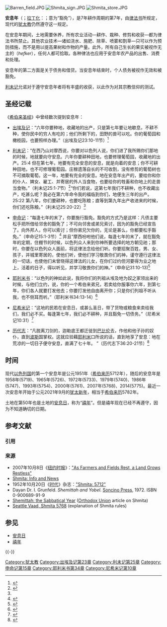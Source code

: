[[File:Barren_field.JPG|thumb]]
[[File:Shmita_sign.JPG|thumb]]
[[File:Shmita_store.JPG|thumb]]

'''安息年'''（{{lang-he|שמיטה}}；[[拉丁化|拉丁化]]：{{rtl-lang|he|Shmita}}；意为“豁免”），是7年耕作周期的第7年，由[[律法书|律法书]]所规定，现代的[[犹太教|犹太教]]仍然遵守这一规定。 

在安息年期间，土地需要休养，所有农业活动—耕作、栽种、修剪和收获—都为律法书所禁止。其他农业技术—诸如浇水、施肥、除草、喷雾和割草—只可以作为预防措施，而不是用以提高果树和作物的产量。此外，所有自己生长的果实被视作无主的（''hefker''），任何人都可拾取。各种律法也应用于安息年农产品的出售、消费和处理。 

安息年的第二方面是关于债务和借贷。当安息年结束时，个人债务被视作无效和被豁免。

[[利未记|利未记]]允诺对于遵守安息年者将有丰盛的收获，以此作为对其宗教信仰的测试。

==圣经记载==
《[[希伯来圣经|希伯来圣经]]》中曾经数次提到安息年：

*[[出埃及记|出埃及记]]：“六年你要种地，收藏地的出产，只是第七年要让地歇息，不耕不种，使你民中的穷人有吃的；他们所剩下的，田野的兽可以吃。你的葡萄园和橄榄园，也要照样办理。”（出埃及记23:10-11节）<ref>{{Cite web |url=http://bible.ort.org/books/pentd2.asp?ACTION=displaypage&BOOK=2&CHAPTER=23 |title=存档副本 |access-date=2008-09-06 |archive-date=2005-04-04 |archive-url=https://web.archive.org/web/20050404192352/http://bible.ort.org/books/pentd2.asp?ACTION=displaypage&BOOK=2&CHAPTER=23 |dead-url=no }}</ref>

*[[利未记|利未记]]：“{{YHWH}}在西乃山对摩西说，你要对以色列人说，你们进了我所赐你们那地的时候，地就要向{{YHWH}}守安息。六年你要耕种田地，也要修理葡萄园，收藏地的出产。25:4 但在第七年，地要有完全安息的安息，就是向着{{YHWH}}的安息；你不可耕种田地，也不可修理葡萄园。庄稼遗落自长的不可收割，没有修剪的葡萄树也不可摘取葡萄。这一年，地要有完全的安息。地在安息年出产的，要给你和你的仆人、婢女、雇工、并寄居的外人当食物，也要给你的牲畜和你地上的走兽当食物。”（利未记25:1-7节）<ref name="#1">{{Cite web |url=http://bible.ort.org/books/pentd2.asp?ACTION=displaypage&BOOK=3&CHAPTER=25 |title=存档副本 |access-date=2008-09-06 |archive-date=2015-09-05 |archive-url=https://web.archive.org/web/20150905185532/http://bible.ort.org/books/pentd2.asp?ACTION=displaypage&BOOK=3&CHAPTER=25 |dead-url=no }}</ref>“你们若说，这第七年我们不耕种，也不收藏出产，吃甚么呢？我必在第六年命令我的福临到你们，地便生三年的出产。 25:22 第八年，你们要耕种，也要吃陈粮；直等到第九年出产收进来的时候，你们还吃陈粮。”（利未记25:20-22）<ref name="#1"/>

*[[申命记|申命记]]：“每逢七年的末了，你要施行豁免。豁免的方式乃是这样：凡债主要松手把所借给邻舍的豁免了；不可向邻舍或弟兄索讨，因为{{YHWH}}的豁免已经宣告了。向外邦人，你可以索讨；但你弟兄欠你的，无论是甚么，你都要松手豁免。”（申命记15:1-3节）<ref>{{Cite web |url=http://bible.ort.org/books/pentd2.asp?ACTION=displaypage&BOOK=5&CHAPTER=15 |title=存档副本 |access-date=2008-09-06 |archive-date=2014-08-22 |archive-url=https://web.archive.org/web/20140822190102/http://bible.ort.org/books/pentd2.asp?ACTION=displaypage&BOOK=5&CHAPTER=15 |dead-url=no }}</ref> 并且“摩西吩咐他们说，每逢七年的末了，就在豁免年的定期，住棚节的时候，以色列众人来到{{YHWH}}你神所要选择的地方朝见祂；那时，你要在以色列众人面前，将这律法念给他们听。你要招聚百姓，男、女、孩子，并城里寄居的，使他们听，使他们学习敬畏{{YHWH}}你们的神，谨守遵行这律法的一切话，也使他们未曾晓得这律法的儿女，在你们过约但河要得为业之地上，活着的日子，得以听见，并学习敬畏{{YHWH}}你们的神。”（申命记31:10-13)<ref>{{Cite web |url=http://bible.ort.org/books/pentd2.asp?ACTION=displaypage&BOOK=5&CHAPTER=31 |title=存档副本 |access-date=2008-09-06 |archive-date=2014-08-22 |archive-url=https://web.archive.org/web/20140822190230/http://bible.ort.org/books/pentd2.asp?ACTION=displaypage&BOOK=5&CHAPTER=31 |dead-url=no }}</ref>

*[[耶利米书|耶利米书]]：“{{YHWH}}以色列的神如此说，我将你们的列祖从埃及地为奴之家领出来的时候，与他们立约，说，你的一个希伯来弟兄，若卖给你服事你六年，到第七年，你们各人就要打发他去；你要打发他自由离开你；只是你们列祖不听从我，也不侧耳而听。”（耶利米书34:13-14）<ref>{{Cite web |url=http://www.mechon-mamre.org/p/pt/pt1134.htm |title=存档副本 |access-date=2008-09-06 |archive-date=2019-01-18 |archive-url=https://web.archive.org/web/20190118044204/http://www.mechon-mamre.org/p/pt/pt1134.htm |dead-url=no }}</ref>

*[[尼希米记|尼希米记]]：“这地的民若在安息日，或甚么圣日，带了货物或粮食来卖给我们，我们必不买。每逢第七年，我们必不耕种，并且豁免一切债务。”（尼希米记10:31）<ref>{{Cite web |url=http://www.mechon-mamre.org/p/pt/pt35b10.htm |title=存档副本 |access-date=2008-09-06 |archive-date=2019-01-18 |archive-url=https://web.archive.org/web/20190118044055/http://www.mechon-mamre.org/p/pt/pt35b10.htm |dead-url=no }}</ref>

*[[历代志|历代志]]：“凡脱离刀剑的，迦勒底王都迁徙到[[巴比伦|巴比伦]]去，作他和他子孙的奴仆，直到[[波斯|波斯]]国掌权。这就应验{{YHWH}}藉[[耶利米|耶利米]]口所说的话，直到地享了安息：地在荒凉的一切日子便守安息，直满了七十年。 ”（历代志下36:20-21节）<ref>{{Cite web |url=http://www.mechon-mamre.org/e/et/et25b36.htm |title=存档副本 |access-date=2008-09-06 |archive-date=2020-08-07 |archive-url=https://web.archive.org/web/20200807083113/http://www.mechon-mamre.org/e/et/et25b36.htm |dead-url=no }}</ref>

== 时间 == 
现代[[以色列国|以色列国]]的第一个安息年是公元1951年（[[希伯来历|希伯来历]]5712年），随后的安息年是1958年(5719)、1965年(5726)、1972年(5733)、1979年(5740)、1986年(5747)、1993年(5754)、2000年(5761)、2007年(5768)、2014(5775)。最近一次安息年开始于公元2021年9月的[[犹太新年|犹太新年]]，相当于[[希伯来历|希伯来历]]5782年。 

土地在第50年也是土地的[[安息日|安息日]]，称为“[[禧年|禧年]]”。但是禧年现在已经不再遵守，因为不知道确切的日期。

== 参考文献 ==
=== 引用 ===
{{Reflist}}

=== 来源 ===
* 2007年10月8日《[[纽约时报|纽约时报]]》：[http://www.nytimes.com/2007/10/08/world/middleeast/08shmita.html "As Farmers and Fields Rest, a Land Grows Restless"] {{Wayback|url=http://www.nytimes.com/2007/10/08/world/middleeast/08shmita.html |date=20210126154805 }}
* [http://www.shemittah.com Shmita: Info and News] {{Wayback|url=http://www.shemittah.com/ |date=20090227124519 }}
* 1952年10月20日《[[时代_(杂志)|时代]]》杂志：[http://www.time.com/time/magazine/article/0,9171,817136,00.html "Shmita: 5712"] {{Wayback|url=http://www.time.com/time/magazine/article/0,9171,817136,00.html |date=20130721162922 }}
* Dayan Dr. I. Grunfeld. ''Shemittah and Yobel''. [[Soncino_Press|Soncino Press]], 1972. ISBN 0-900689-91-9
* [https://web.archive.org/web/20080925124024/http://www.ou.org/news/article/shemittah_the_sabbatical_year/ Shemittah: the Sabbatical Year] ([[Orthodox_Union|Orthodox Union]] article on Shmita)
* [https://web.archive.org/web/20071221024228/http://www.seattlevaad.org/Shmita.pdf Seattle Vaad, Shmita 5768] (explanation of Shmita rules)

== 参见 ==
{{Portal box|犹太教}}
* [[安息日|安息日]]
* [[禧年|禧年]]

{{-}}
{{犹太人和犹太教}}

[[Category:犹太教|Category:犹太教]]
[[Category:出埃及记第23章|Category:出埃及记第23章]]
[[Category:利未记第25章|Category:利未记第25章]]
[[Category:申命记第15章|Category:申命记第15章]]
[[Category:耶利米书第34章|Category:耶利米书第34章]]
[[Category:尼希米记第10章|Category:尼希米记第10章]]